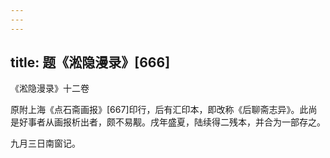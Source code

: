 ```yaml
---
---
---
```

title: 题《淞隐漫录》[666]
---




《淞隐漫录》十二卷

原附上海《点石斋画报》[667]印行，后有汇印本，即改称《后聊斋志异》。此尚是好事者从画报析出者，颇不易觏。戌年盛夏，陆续得二残本，并合为一部存之。

九月三日南窗记。